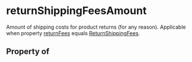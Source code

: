 # returnShippingFeesAmount

Amount of shipping costs for product returns (for any reason). Applicable when property <a class="localLink" href="/returnFees">returnFees</a> equals <a class="localLink" href="/ReturnShippingFees">ReturnShippingFees</a>.

## Property of



